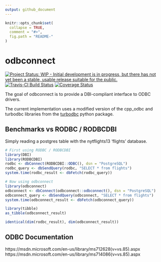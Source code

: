 ```yaml
---
output: github_document
---
```


<!-- README.md is generated from README.Rmd. Please edit that file -->

```r
knitr::opts_chunk$set(
  collapse = TRUE,
  comment = "#>",
  fig.path = "README-"
)
```


# odbconnect
[![Project Status: WIP - Initial development is in progress, but there has not yet been a stable, usable release suitable for the public.](http://www.repostatus.org/badges/latest/wip.svg)](http://www.repostatus.org/#wip)
[![Travis-CI Build Status](https://travis-ci.org/hadley/odbconnect.svg?branch=master)](https://travis-ci.org/hadley/odbconnect)
[![Coverage Status](https://img.shields.io/codecov/c/github/hadley/odbconnect/master.svg)](https://codecov.io/github/hadley/odbconnect?branch=master)

The goal of odbconnect is to provide a DBI-compliant interface to ODBC drivers.

The current implementation uses a modified version of the cpp_odbc and turbodbc
libraries from the [turbodbc](https://github.com/blue-yonder/turbodbc) python
package.

## Benchmarks vs RODBC / RODBCDBI

Simply reading a postgres table with the nytflights13 'flights' database.
```r
# First using RODBC / RODBCDBI
library(DBI)
library(RODBCDBI)
rodbc <- dbConnect(RODBCDBI::ODBC(), dsn = "PostgreSQL")
rodbc_query <- dbSendQuery(rodbc, "SELECT * from flights")
system.time(rodbc_result <- dbFetch(rodbc_query))

# Now using odbconnect
library(odbconnect)
odbconnect <- dbConnect(odbconnect::odbconnect(), dsn = "PostgreSQL")
odbconnect_query <- dbSendQuery(odbconnect, "SELECT * from flights")
system.time(odbconnect_result <- dbFetch(odbconnect_query))

library(tibble)
as_tibble(odbconnect_result)

identical(dim(rodbc_result), dim(odbconnect_result))
```

## ODBC Documentation

https://msdn.microsoft.com/en-us/library/ms712628(v=vs.85).aspx
https://msdn.microsoft.com/en-us/library/ms714086(v=vs.85).aspx
